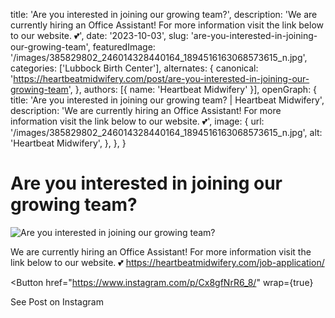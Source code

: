   title: 'Are you interested in joining our growing team?',
  description: 'We are currently hiring an Office Assistant! For more information visit the link below to our website. 💕',
  date: '2023-10-03',
  slug: 'are-you-interested-in-joining-our-growing-team',
  featuredImage: '/images/385829802_246014328440164_1894516163068573615_n.jpg',
  categories: ['Lubbock Birth Center'],
  alternates: {
    canonical: 'https://heartbeatmidwifery.com/post/are-you-interested-in-joining-our-growing-team',
  },
  authors: [{ name: 'Heartbeat Midwifery' }],
  openGraph: {
    title: 'Are you interested in joining our growing team? | Heartbeat Midwifery',
    description: 'We are currently hiring an Office Assistant! For more information visit the link below to our website. 💕',
    image: {
      url: '/images/385829802_246014328440164_1894516163068573615_n.jpg',
      alt: 'Heartbeat Midwifery',
    },
  },
}


# Are you interested in joining our growing team?

<Image
  src="/images/385829802_246014328440164_1894516163068573615_n.jpg"
  size="large"
  wrap={true}
  alt="Are you interested in joining our growing team?"
/>

We are currently hiring an Office Assistant! For more information visit the link below to our website. 💕 https://heartbeatmidwifery.com/job-application/

<Button
  href="https://www.instagram.com/p/Cx8gfNrR6_8/"
  wrap={true}
>
  See Post on Instagram
</Button>
